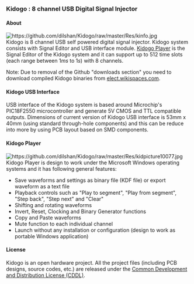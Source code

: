 === Kidogo : 8 channel USB Digital Signal Injector ===

==== About ====

[[File:https://github.com/dilshan/Kidogo/raw/master/Res/kinfo.jpg]]<br/>

Kidogo is 8 channel USB self powered digital signal injector. Kidogo system consists with Signal Editor and USB interface module. [https://github.com/downloads/dilshan/Kidogo/KidogoPlayer10077.zip Kidogo Player] is the Signal Editor of the Kidogo system and it can support up to 512 time slots (each range between 1''ms'' to 1''s'') with 8 channels.

Note: Due to removal of the Github "downloads section" you need to download compiled Kidogo binaries from [http://elect.wikispaces.com/Downloads elect.wikispaces.com].

==== Kidogo USB Interface ====

USB interface of the Kidogo system is based around Microchip's PIC18F2550 microcontroller and generate 5V CMOS and TTL compatible outputs. Dimensions of current version of Kidogo USB interface is 53mm x 40mm (using standard through-hole components) and this can be reduce into more by using PCB layout based on SMD components. 

==== Kidogo Player ====

[[File:https://github.com/dilshan/Kidogo/raw/master/Res/kidpicture10077.jpg]]<br/>

Kidogo Player is design to work under the Microsoft Windows operating systems and it has following general features:

* Save waveforms and settings as binary file (KDF file) or export waveform as a text file
* Playback controls such as "Play to segment", "Play from segment", "Step back", "Step next" and "Clear"
* Shifting and rotating waveforms
* Invert, Reset, Clocking and Binary Generator functions
* Copy and Paste waveforms
* Mute function to each individual channel
* Launch without any installation or configuration (design to work as portable Windows application)

==== License ====

Kidogo is an open hardware project. All the project files (including PCB designs, source codes, etc.) are released under the [https://github.com/dilshan/Kidogo/blob/master/cddl.txt Common Development and Distribution License (CDDL)].
